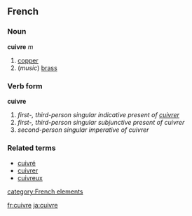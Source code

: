 ==French==
===Noun===
'''cuivre''' ''m''

# [[copper]]
# (''music'') [[brass]]

===Verb form===
'''cuivre'''

# ''first-, third-person singular indicative present of [[cuivrer]]''
# ''first-, third-person singular subjunctive present of cuivrer''
# ''second-person singular imperative of cuivrer''

===Related terms===
*[[cuivré]]
*[[cuivrer]]
*[[cuivreux]]

[[category:French elements]]

[[fr:cuivre]]
[[ja:cuivre]]